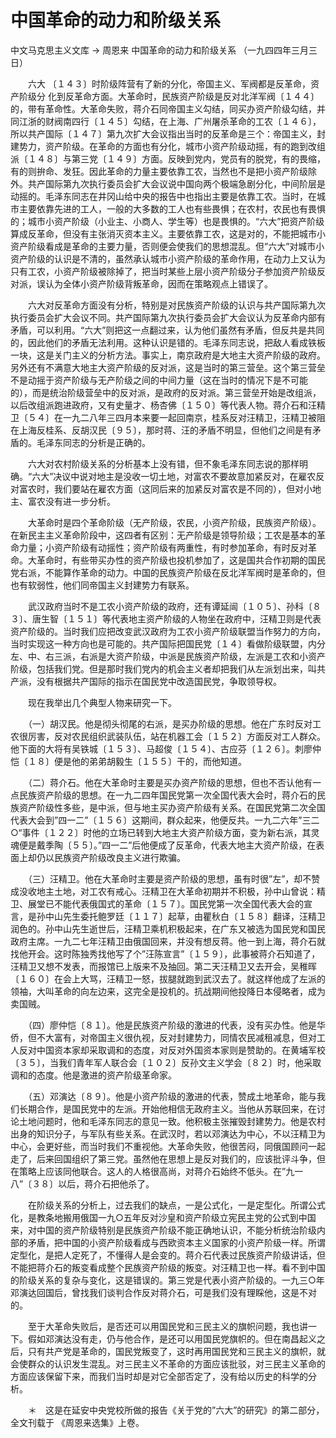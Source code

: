# 中国革命的动力和阶级关系

中文马克思主义文库 -> 周恩来
中国革命的动力和阶级关系
（一九四四年三月三日）


　　六大 〔１４３〕时阶级阵营有了新的分化，帝国主义、军阀都是反革命，资产阶级分 化到反革命方面。大革命时，民族资产阶级是反对北洋军阀〔１４４〕的，带有革命性。大革命失败，蒋介石同帝国主义勾结，同买办资产阶级勾结，并同江浙的财阀南四行〔１４５〕勾结，在上海、广州屠杀革命的工农〔１４６〕，所以共产国际〔１４７〕第九次扩大会议指出当时的反革命是三个：帝国主义，封建势力，资产阶级。在革命的方面也有分化，城市小资产阶级动摇，有的跑到改组派〔１４８〕与第三党〔１４９〕方面。反映到党内，党员有的脱党，有的畏缩，有的则拚命、发狂。因此革命的力量主要依靠工农，当然也不是把小资产阶级除外。共产国际第九次执行委员会扩大会议说中国向两个极端急剧分化，中间阶层是动摇的。毛泽东同志在井冈山给中央的报告中也指出主要是依靠工农。当时，在城市主要依靠先进的工人，一般的大多数的工人也有些畏惧；在农村，农民也有畏惧的；城市小资产阶级（小业主、小商人、学生等）也是畏惧的。"六大"把资产阶级算成反革命，但没有主张消灭资本主义。主要依靠工农，这是对的，不能把城市小资产阶级看成是革命的主要力量，否则便会使我们的思想混乱。但"六大"对城市小资产阶级的认识是不清的，虽然承认城市小资产阶级的革命作用，在动力上又认为只有工农，小资产阶级被除掉了，把当时某些上层小资产阶级分子参加资产阶级反对派，误认为全体小资产阶级背叛革命，因而在策略观点上错误了。

　　六大对反革命方面没有分析，特别是对民族资产阶级的认识与共产国际第九次执行委员会扩大会议不同。共产国际第九次执行委员会扩大会议认为反革命内部有矛盾，可以利用。"六大"则把这一点翻过来，认为他们虽然有矛盾，但反共是共同的，因此他们的矛盾无法利用。这种认识是错的。毛泽东同志说，把敌人看成铁板一块，这是关门主义的分析方法。事实上，南京政府是大地主大资产阶级的政府。另外还有不满意大地主大资产阶级的反对派，这是当时的第三营垒。这个第三营垒不是动摇于资产阶级与无产阶级之间的中间力量（这在当时的情况下是不可能的），而是统治阶级营垒中的反对派，是政府的反对派。第三营垒开始是改组派，以后改组派跑进政府，又有史量才、杨杏佛〔１５０〕等代表人物。蒋介石和汪精卫〔５４〕在一九二八年三四月本来要一起回南京，桂系反对汪精卫，汪精卫被阻在上海反桂系、反胡汉民〔９５〕，那时蒋、汪的矛盾不明显，但他们之间是有矛盾的。毛泽东同志的分析是正确的。

　　六大对农村阶级关系的分析基本上没有错，但不象毛泽东同志说的那样明确。"六大"决议中说对地主是没收一切土地，对富农不要故意加紧反对，在雇农反对富农时，我们要站在雇农方面（这同后来的加紧反对富农是不同的），但对小地主、富农没有进一步分析。

　　大革命时是四个革命阶级（无产阶级，农民，小资产阶级，民族资产阶级）。在新民主主义革命阶段中，这四者有区别：无产阶级是领导阶级；工农是基本的革命力量；小资产阶级有动摇性；资产阶级有两重性，有时参加革命，有时反对革命。大革命时，有些带买办性的资产阶级也投机参加了，这是国共合作初期的国民党右派，不能算作革命的动力。中国的民族资产阶级在反北洋军阀时是革命的，但也有软弱性，他们同帝国主义封建势力有联系。

　　武汉政府当时不是工农小资产阶级的政府，还有谭延闿〔１０５〕、孙科〔８３〕、唐生智〔１５１〕等代表地主资产阶级的人物坐在政府中，汪精卫则是代表资产阶级的。当时我们应把改变武汉政府为工农小资产阶级联盟当作努力的方向，当时实现这一种方向也是可能的。共产国际把国民党〔１４〕看做阶级联盟，内分左、中、右三派，右派是大资产阶级，中派是民族资产阶级，左派是工农和小资产阶级，包括我们党。但是那时我们党内的机会主义者却把我们从左派划出来，叫共产派，没有根据共产国际的指示在国民党中改造国民党，争取领导权。

　　现在我举出几个典型人物来研究一下。

　　（一）胡汉民。他是彻头彻尾的右派，是买办阶级的思想。他在广东时反对工农很厉害，反对农民组织武装队伍，站在机器工会〔１５２〕方面反对工人群众。他下面的大将有吴铁城〔１５３〕、马超俊〔１５４〕、古应芬〔１２６〕。刺廖仲恺〔１８〕便是他的弟弟胡毅生〔１５５〕干的，而他知道。

　　（二）蒋介石。他在大革命时主要是买办资产阶级的思想，但也不否认他有一点民族资产阶级的思想。在一九二四年国民党第一次全国代表大会时，蒋介石的民族资产阶级性多些，是中派，但与地主买办资产阶级有关系。在国民党第二次全国代表大会到"四一二"〔１５６〕这期间，群众起来，他便反共。一九二六年"三二○"事件〔１２２〕时他的立场已转到大地主大资产阶级方面，变为新右派，其灵魂便是戴季陶〔５５〕。"四一二"后他便成了反革命，代表大地主大资产阶级，在表面上却仍以民族资产阶级改良主义进行欺骗。

　　（三）汪精卫。他在大革命时主要是资产阶级的思想，虽有时很"左"，却不赞成没收地主土地，对工农有戒心。汪精卫在大革命初期并不积极，孙中山曾说：精卫、展堂已不能代表俄国式的革命〔１５７〕。国民党第一次全国代表大会的宣言，是孙中山先生委托鲍罗廷〔１１７〕起草，由瞿秋白〔１５８〕翻译，汪精卫润色的。孙中山先生逝世后，汪精卫乘机积极起来，在广东又被选为国民党和国民政府主席。一九二七年汪精卫由俄国回来，并没有想反蒋。他一到上海，蒋介石就找他开会。这时陈独秀找他写了个"汪陈宣言"〔１５９〕，此事被蒋介石知道了，汪精卫又想不发表，而报馆已上版来不及抽回。第二天汪精卫又去开会，吴稚晖〔１６０〕在会上大骂，汪精卫一怒，拔腿就跑到武汉去了。就这样他成了左派的领袖，大叫革命的向左边来，这完全是投机的。抗战期间他投降日本侵略者，成为卖国贼。

　　（四）廖仲恺〔８１〕。他是民族资产阶级的激进的代表，没有买办性。他是华侨，但不大富有，对帝国主义很仇视，反对封建势力，同情农民减租减息，但对工人反对中国资本家却采取调和的态度，对反对外国资本家则是赞助的。在黄埔军校〔３５〕，当我们青年军人联合会〔１０２〕反孙文主义学会〔８２〕时，他采取调和的态度。他是激进的资产阶级革命家。

　　（五）邓演达〔８９〕。他是小资产阶级的激进的代表，赞成土地革命，能与我们长期合作，是国民党中的左派。开始他相信无政府主义。当他从苏联回来，在讨论土地问题时，他和毛泽东同志的意见一致。他积极主张摧毁封建势力。他是农村出身的知识分子，与军队有些关系。在武汉时，若以邓演达为中心，不以汪精卫为中心，会更好些，而当时我们不重视他。大革命失败，他很苦闷，同俄国顾问一起走了，后来回国组织了第三党。虽然他在思想上是反对我们的，应该批评斗争，但在策略上应该同他联合。这人的人格很高尚，对蒋介石始终不低头。在"九一八"〔３８〕以后，蒋介石把他杀了。

　　在阶级关系的分析上，过去我们的缺点，一是公式化，一是定型化。所谓公式化，是教条地搬用俄国一九○五年反对沙皇和资产阶级立宪民主党的公式到中国来，对中国的资产阶级特别是民族资产阶级不能正确地认识，不能分析统治阶级内部的矛盾，把中国的小资产阶级看成与西欧资本主义国家的小资产阶级一样。所谓定型化，是把人定死了，不懂得人是会变的。蒋介石代表过民族资产阶级讲话，但不能把蒋介石的叛变看成整个民族资产阶级的叛变。对汪精卫也一样。看不到中国的阶级关系的复杂与变化，这是错误的。第三党是代表小资产阶级的。一九三○年邓演达回国后，曾找我们谈判合作反对蒋介石，可是我们没有理睬他，这是不对的。

　　至于大革命失败后，是否还可以用国民党和三民主义的旗帜问题，我也讲一下。假如邓演达没有走，仍与他合作，是还可以用国民党旗帜的。但在南昌起义之后，只有共产党是革命的，国民党叛变了，这时再用国民党和三民主义的旗帜，就会使群众的认识发生混乱。对三民主义不革命的方面应该批驳，对三民主义革命的方面应该保留下来，而我们当时却是对它全部否定了，没有给以历史的科学的分析。



　　＊　这是在延安中央党校所做的报告《关于党的"六大"的研究》的第二部分，全文刊载于 《周恩来选集》上卷。



